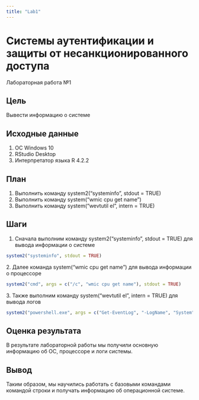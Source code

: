 ---
title: "Lab1"
---

# Системы аутентификации и защиты от несанкционированного доступа

Лабораторная работа №1

## Цель

Вывести информацию о системе

## Исходные данные

1.  ОС Windows 10
2.  RStudio Desktop
3.  Интерпретатор языка R 4.2.2

## План

1.  Выполнить команду system2("systeminfo", stdout = TRUE)
2.  Выполнить команду system("wmic cpu get name")
3.  Выполнить команду system("wevtutil el", intern = TRUE)

## Шаги

1.  Сначала выполним команду system2("systeminfo", stdout = TRUE) для вывода информации о системе

```{r}
system2("systeminfo", stdout = TRUE)
```

2\. Далее команда system("wmic cpu get name") для вывода информации о процессоре

```{r}
system2("cmd", args = c("/c", "wmic cpu get name"), stdout = TRUE)
```

3\. Также выполним команду system("wevtutil el", intern = TRUE) для вывода логов

```{r}
system2("powershell.exe", args = c("Get-EventLog", "-LogName", "System", "-Newest", "30"), stdout = TRUE)
```

## Оценка результата

В результате лабораторной работы мы получили основную информацию об ОС, процессоре и логи системы.

## Вывод

Таким образом, мы научились работать с базовыми командами командой строки и получать информацию об операционной системе.
